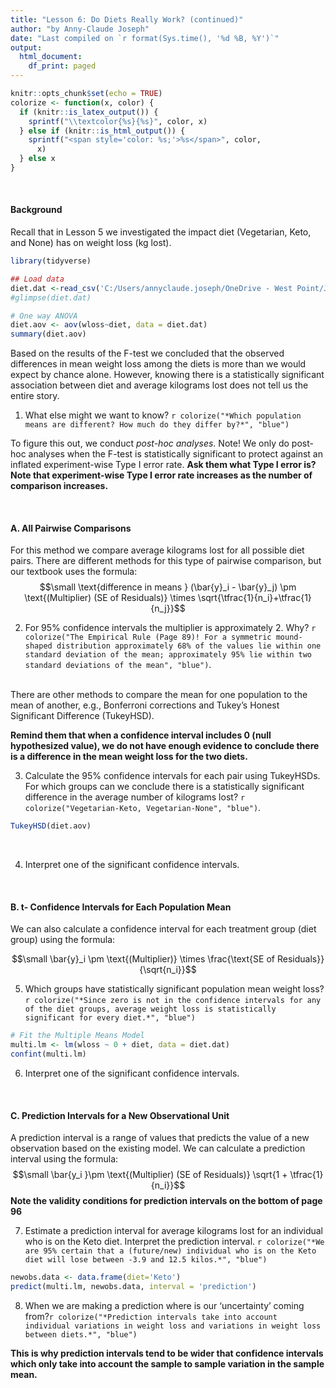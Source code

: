 ```yaml
---
title: "Lesson 6: Do Diets Really Work? (continued)"
author: "by Anny-Claude Joseph"
date: "Last compiled on `r format(Sys.time(), '%d %B, %Y')`"
output:
  html_document:
    df_print: paged
---
```


```r
knitr::opts_chunk$set(echo = TRUE)
colorize <- function(x, color) {
  if (knitr::is_latex_output()) {
    sprintf("\\textcolor{%s}{%s}", color, x)
  } else if (knitr::is_html_output()) {
    sprintf("<span style='color: %s;'>%s</span>", color, 
      x)
  } else x
}

```
<br>

#### Background
Recall that in Lesson 5 we investigated the impact diet (Vegetarian, Keto, and None) has on weight loss (kg lost). 

```r
library(tidyverse)

## Load data
diet.dat <-read_csv('C:/Users/annyclaude.joseph/OneDrive - West Point/Joseph_Teaching/AY22-1/MA376/Lessons/WeightLoss.csv')
#glimpse(diet.dat)
```

```r
# One way ANOVA
diet.aov <- aov(wloss~diet, data = diet.dat)
summary(diet.aov)
```

Based on the results of the F-test we concluded that the observed differences in mean weight loss among the diets is more than we would expect by chance alone. However, knowing there is a statistically significant association between diet and average kilograms lost does not tell us the entire story. 


(@) What else might we want to know? `r colorize("*Which population means are different? How much do they differ by?*", "blue")`

To figure this out, we conduct *post-hoc analyses*. Note! We only do post-hoc analyses when the F-test is statistically significant to protect against an inflated experiment-wise Type I error rate.
**Ask them what Type I error is? Note that experiment-wise Type I error rate increases as the number of comparison increases.**

<br>

#### A. All Pairwise Comparisons
For this method we compare average kilograms lost for all possible diet pairs. There are different methods for this type of pairwise comparison, but our textbook uses the formula:
$$\small \text{difference in means } (\bar{y}_i - \bar{y}_j) \pm \text{(Multiplier) (SE of Residuals)}  \times \sqrt{\tfrac{1}{n_i}+\tfrac{1}{n_j}}$$

(@) For 95% confidence intervals the multiplier is approximately 2. Why? `r colorize("The Empirical Rule (Page 89)! For a symmetric mound-shaped distribution approximately 68% of the values lie within one standard deviation of the mean; approximately 95% lie within two standard deviations of the mean", "blue")`. 

<br>
There are other methods to compare the mean for one population to the mean of another, e.g., Bonferroni corrections and Tukey's Honest Significant Difference (TukeyHSD).

**Remind them that when a confidence interval includes 0 (null hypothesized value), we do not have enough evidence to conclude there is a difference in the mean weight loss for the two diets.**

(@) Calculate the 95% confidence intervals for each pair using TukeyHSDs. For which groups can we conclude there is a statistically significant difference in the average number of kilograms lost? `r colorize("Vegetarian-Keto, Vegetarian-None", "blue")`.

```r
TukeyHSD(diet.aov)
```
<br>

(@) Interpret one of the significant confidence intervals.

<br>

#### B. t- Confidence Intervals for Each Population Mean
We can also calculate a confidence interval for each treatment group (diet group) using the formula:

$$\small \bar{y}_i \pm \text{(Multiplier)} \times \frac{\text{SE of Residuals}}{\sqrt{n_i}}$$

(@) Which groups have statistically significant population mean weight loss?  `r colorize("*Since zero is not in the confidence intervals for any of the diet groups, average weight loss is statistically significant for every diet.*", "blue")`

```r
# Fit the Multiple Means Model
multi.lm <- lm(wloss ~ 0 + diet, data = diet.dat)
confint(multi.lm)                    
```

(@) Interpret one of the significant confidence intervals.

<br>

#### C. Prediction Intervals for a New Observational Unit
A prediction interval is a range of values that predicts the value of a new observation based on the existing model. We can calculate a prediction interval using the formula:
$$\small \bar{y_i }\pm \text{(Multiplier) (SE of Residuals)} \sqrt{1 + \tfrac{1}{n_i}}$$
**Note the validity conditions for prediction intervals on the bottom of page 96**

(@) Estimate a prediction interval for average kilograms lost for an individual who is on the Keto diet. Interpret the prediction interval. `r colorize("*We are 95% certain that a (future/new) individual who is on the Keto diet will lose between -3.9 and 12.5 kilos.*", "blue")`

```r
newobs.data <- data.frame(diet='Keto')
predict(multi.lm, newobs.data, interval = 'prediction')  
```

(@) When we are making a prediction where is our 'uncertainty' coming from?`r colorize("*Prediction intervals take into account individual variations in weight loss and variations in weight loss between diets.*", "blue")` 

**This is why prediction intervals tend to be wider that confidence intervals which only take into account the sample to sample variation in the sample mean.**
<br>
<br>
